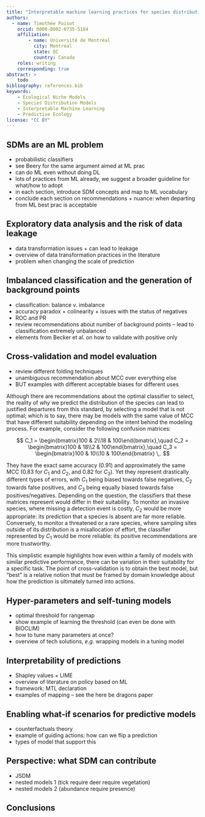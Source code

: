 ```yaml
---
title: "Interpretable machine learning practices for species distribution models"
authors:
  - name: Timothée Poisot
    orcid: 0000-0002-0735-5184
    affiliation:
        - name: Université de Montréal
          city: Montréal
          state: QC
          country: Canada
    roles: writing
    corresponding: true
abstract: >
    todo
bibliography: references.bib
keywords:
    - Ecological Niche Models
    - Species Distribution Models
    - Interpretable Machine Learning
    - Predictive Ecology
license: "CC BY"
---
```


## SDMs are an ML problem

-   probabilistic classifiers
-   see Beery for the same argument aimed at ML prac
-   can do ML even without doing DL
-   lots of practices from ML already, we suggest a broader guideline for what/how to adopt
-   in each section, introduce SDM concepts and map to ML vocabulary
-   conclude each section on recommendations + nuance: when departing from ML best prac is acceptable

## Exploratory data analysis and the risk of data leakage

-   data transformation issues + can lead to leakage
-   overview of data transformation practices in the literature
-   problem when changing the scale of prediction

## Imbalanced classification and the generation of background points

-   classification: balance v. imbalance
-   accuracy paradox + colinearity + issues with the status of negatives
-   ROC and PR
-   review recommendations about number of background points -- lead to classification extremely unbalanced
-   elements from Becker et al. on how to validate with positive only

## Cross-validation and model evaluation

-   review different folding techniques
-   unambiguous recommendation about MCC over everything else
-   BUT examples with different acceptable biases for different uses

Although there are recommendations about the optimal classifier to select, the reality of *why* we predict the distribution of the species can lead to justified departures from this standard, by selecting a model that is not optimal; which is to say, there may be models with the same value of MCC that have different suitability depending on the intent behind the modeling process. For example, consider the following confusion matrices:

$$
C_1 = \begin{bmatrix}100 & 2\\18 & 100\end{bmatrix},\quad
C_2 = \begin{bmatrix}100 & 18\\2 & 100\end{bmatrix},\quad
C_3 = \begin{bmatrix}100 & 10\\10 & 100\end{bmatrix} \,.
$$

They have the exact same accuracy (0.91) and approximately the same MCC (0.83 for $C_1$ and $C_2$, and 0.82 for $C_3$). Yet they represent drastically different types of errors, with $C_1$ being biased towards false negatives, $C_2$ towards false positives, and $C_3$ being equally biased towards false positives/negatives. Depending on the question, the classifiers that these matrices represent would differ in their suitability. To monitor an invasive species, where missing a detection event is costly, $C_2$ would be more appropriate: its prediction that a species is absent are far more reliable. Conversely, to monitor a threatened or a rare species, where sampling sites outside of its distribution is a misallocation of effort, the classifier represented by $C_1$ would be more reliable: its positive recommendations are more trustworthy.

This simplistic example highlights how even within a family of models with similar predictive performance, there can be variation in their suitability for a specific task. The point of cross-validation is to obtain the best model, but "best" is a relative notion that must be framed by domain knowledge about how the prediction is ultimately turned into actions.

## Hyper-parameters and self-tuning models

-   optimal threshold for rangemap
-   show example of learning the threshold (can even be done with BIOCLIM)
-   how to tune many parameters at once?
-   overview of tech solutions, *e.g.* wrapping models in a tuning model

## Interpretability of predictions

-   Shapley values + LIME
-   overview of literature on policy based on ML
-   framework: MTL declaration
-   examples of mapping -- see the here be dragons paper

## Enabling what-if scenarios for predictive models

-   counterfactuals theory
-   example of guiding actions: how can we flip a prediction
-   types of model that support this

## Perspective: what SDM can contribute

-   JSDM
-   nested models 1 (tick require deer require vegetation)
-   nested models 2 (abundance require presence)

## Conclusions